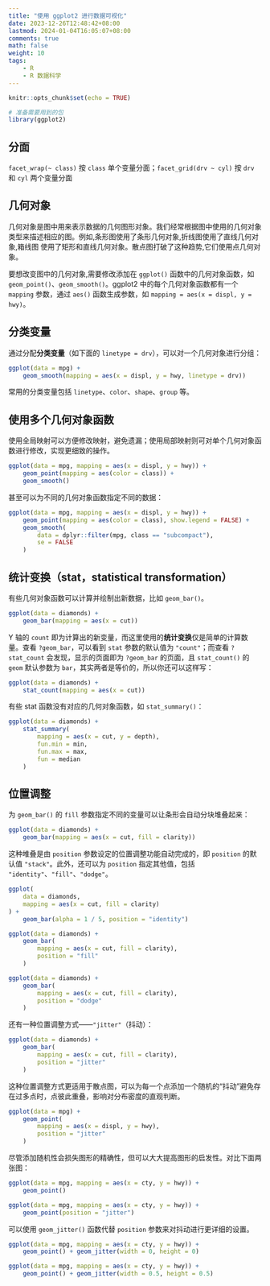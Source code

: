 ```yaml
---
title: "使用 ggplot2 进行数据可视化"
date: 2023-12-26T12:48:42+08:00
lastmod: 2024-01-04T16:05:07+08:00
comments: true
math: false
weight: 10
tags:
    - R
    - R 数据科学
---
```


```r
knitr::opts_chunk$set(echo = TRUE)
```

```r
# 准备需要用到的包
library(ggplot2)
```

## 分面

`facet_wrap(~ class)` 按 `class` 单个变量分面；`facet_grid(drv ~ cyl)` 按 `drv` 和 `cyl` 两个变量分面

## 几何对象

几何对象是图中用来表示数据的几何图形对象。我们经常根据图中使用的几何对象类型来描述相应的图。例如,条形图使用了条形几何对象,折线图使用了直线几何对象,箱线图
使用了矩形和直线几何对象。散点图打破了这种趋势,它们使用点几何对象。

要想改变图中的几何对象,需要修改添加在 `ggplot()` 函数中的几何对象函数，如 `geom_point()`、`geom_smooth()`。ggplot2 中的每个几何对象函数都有一个 `mapping` 参数，通过 `aes()` 函数生成参数，如 `mapping = aes(x = displ, y = hwy)`。

## 分类变量

通过分配**分类变量**（如下面的 `linetype = drv`），可以对一个几何对象进行分组：

```r
ggplot(data = mpg) +
    geom_smooth(mapping = aes(x = displ, y = hwy, linetype = drv))
```

常用的分类变量包括 `linetype`、`color`、`shape`、`group` 等。

## 使用多个几何对象函数

使用全局映射可以方便修改映射，避免遗漏；使用局部映射则可对单个几何对象函数进行修改，实现更细致的操作。

```r
ggplot(data = mpg, mapping = aes(x = displ, y = hwy)) +
    geom_point(mapping = aes(color = class)) +
    geom_smooth()
```

甚至可以为不同的几何对象函数指定不同的数据：

```r
ggplot(data = mpg, mapping = aes(x = displ, y = hwy)) +
    geom_point(mapping = aes(color = class), show.legend = FALSE) +
    geom_smooth(
        data = dplyr::filter(mpg, class == "subcompact"),
        se = FALSE
    )
```


## 统计变换（stat，statistical transformation）

有些几何对象函数可以计算并绘制出新数据，比如 `geom_bar()`。

```r
ggplot(data = diamonds) +
    geom_bar(mapping = aes(x = cut))
```

Y 轴的 `count` 即为计算出的新变量，而这里使用的**统计变换**仅是简单的计算数量。查看 `?geom_bar`，可以看到 `stat` 参数的默认值为 `"count"`；而查看 `?stat_count` 会发现，显示的页面即为 `?geom_bar` 的页面，且 `stat_count()` 的 `geom` 默认参数为 `bar`，其实两者是等价的，所以你还可以这样写：

```r
ggplot(data = diamonds) +
    stat_count(mapping = aes(x = cut))
```

有些 stat 函数没有对应的几何对象函数，如 `stat_summary()`：

```r
ggplot(data = diamonds) +
    stat_summary(
        mapping = aes(x = cut, y = depth),
        fun.min = min,
        fun.max = max,
        fun = median
    )
```

## 位置调整

为 `geom_bar()` 的 `fill` 参数指定不同的变量可以让条形会自动分块堆叠起来：

```r
ggplot(data = diamonds) +
    geom_bar(mapping = aes(x = cut, fill = clarity))
```

这种堆叠是由 `position` 参数设定的位置调整功能自动完成的，即 `position` 的默认值 `"stack"`。此外，还可以为 `position` 指定其他值，包括 `"identity"`、`"fill"`、`"dodge"`。

```r
ggplot(
    data = diamonds,
    mapping = aes(x = cut, fill = clarity)
) +
    geom_bar(alpha = 1 / 5, position = "identity")

ggplot(data = diamonds) +
    geom_bar(
        mapping = aes(x = cut, fill = clarity),
        position = "fill"
    )

ggplot(data = diamonds) +
    geom_bar(
        mapping = aes(x = cut, fill = clarity),
        position = "dodge"
    )
```

还有一种位置调整方式——`"jitter"`（抖动）：


```r
ggplot(data = diamonds) +
    geom_bar(
        mapping = aes(x = cut, fill = clarity),
        position = "jitter"
    )
```

这种位置调整方式更适用于散点图，可以为每一个点添加一个随机的“抖动”避免存在过多点时，点彼此重叠，影响对分布密度的直观判断。

```r
ggplot(data = mpg) +
    geom_point(
        mapping = aes(x = displ, y = hwy),
        position = "jitter"
    )
```

尽管添加随机性会损失图形的精确性，但可以大大提高图形的启发性。对比下面两张图：

```r
ggplot(data = mpg, mapping = aes(x = cty, y = hwy)) +
    geom_point()

ggplot(data = mpg, mapping = aes(x = cty, y = hwy)) +
    geom_point(position = "jitter")
```

可以使用 `geom_jitter()` 函数代替 `position` 参数来对抖动进行更详细的设置。

```r
ggplot(data = mpg, mapping = aes(x = cty, y = hwy)) +
    geom_point() + geom_jitter(width = 0, height = 0)

ggplot(data = mpg, mapping = aes(x = cty, y = hwy)) +
    geom_point() + geom_jitter(width = 0.5, height = 0.5)
```

